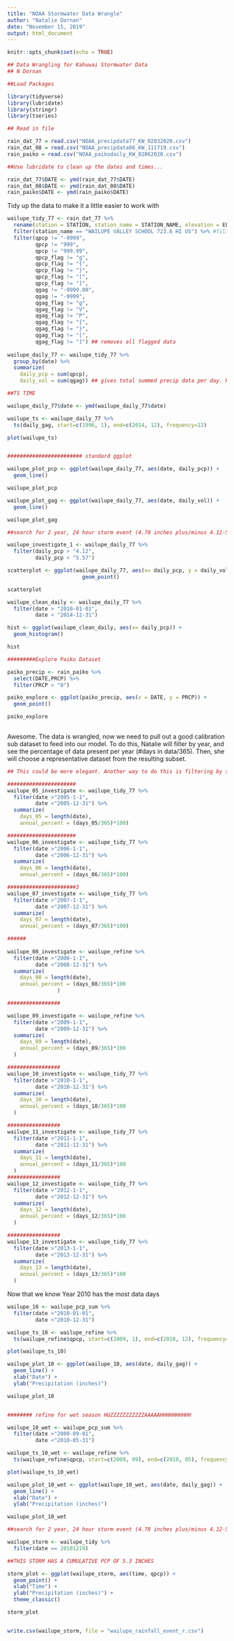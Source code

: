 ```yaml
---
title: "NOAA Stormwater Data Wrangle"
author: "Natalie Dornan"
date: "November 15, 2019"
output: html_document
---
```


```r
knitr::opts_chunk$set(echo = TRUE)
```

```r

## Data Wrangling for Kahuwai Stormwater Data
## N Dornan

##Load Packages

library(tidyverse)
library(lubridate)
library(stringr)
library(tseries)

## Read in file

rain_dat_77 = read.csv("NOAA_precipdata77_KW_02032020.csv")
rain_dat_08 = read.csv("NOAA_precipdata08_KW_111719.csv")
rain_paiko = read.csv("NOAA_paikodaily_KW_02062020.csv")

##Use lubridate to clean up the dates and times...

rain_dat_77$DATE <- ymd(rain_dat_77$DATE)
rain_dat_08$DATE <- ymd(rain_dat_08$DATE)
rain_paiko$DATE <- ymd(rain_paiko$DATE)

```

Tidy up the data to make it a little easier to work with
```r

wailupe_tidy_77 <- rain_dat_77 %>% 
  rename(station = STATION, station_name = STATION_NAME, elevation = ELEVATION, lat = LATITUDE, lon = LONGITUDE, date = DATE, time = TIME, qgag = QGAG, qgag_flag = Measurement.Flag, qgag_qual = Quality.Flag, qgag_units = Units, qpcp = QPCP, qpcp_flag = Measurement.Flag.1, qpcp_qual = Quality.Flag.1, qpcp_units = Units.1) %>%
  filter(station_name == "WAILUPE VALLEY SCHOOL 723.6 HI US") %>% #filter to Wailupe gauge only
  filter(qpcp != "-9999",
         qpcp != "999",
         qpcp != "999.99",
         qpcp_flag != "g",
         qpcp_flag != "{",
         qpcp_flag != "}",
         qpcp_flag != "[",
         qpcp_flag != "]",
         qgag != "-9999.00",
         qgag != "-9999",
         qgag_flag != "g",
         qgag_flag != "V",
         qgag_flag != "P",
         qgag_flag != "{",
         qgag_flag != "}",
         qgag_flag != "[",
         qgag_flag != "]") ## removes all flagged data
    
wailupe_daily_77 <- wailupe_tidy_77 %>%  
  group_by(date) %>%
  summarize(
    daily_pcp = sum(qpcp),
    daily_vol = sum(qgag)) ## gives total summed precip data per day. HT is given in hundreths of inches.


```



```r
##TS TIME

wailupe_daily_77$date <- ymd(wailupe_daily_77$date)

wailupe_ts <- wailupe_daily_77 %>%
  ts(daily_gag, start=c(1996, 1), end=c(2014, 12), frequency=12)

plot(wailupe_ts)


######################## standard ggplot

wailupe_plot_pcp <- ggplot(wailupe_daily_77, aes(date, daily_pcp)) +
  geom_line()

wailupe_plot_pcp

wailupe_plot_gag <- ggplot(wailupe_daily_77, aes(date, daily_vol)) +
  geom_line()

wailupe_plot_gag

##search for 2 year, 24 hour storm event (4.78 inches plus/minus 4.12-5.57 inches 90% confidence interval!)

wailupe_investigate_1 <- wailupe_daily_77 %>%
  filter(daily_pcp > "4.12",
         daily_pcp < "5.57")

scatterplot <- ggplot(wailupe_daily_77, aes(x= daily_pcp, y = daily_vol)) +
                        geom_point()

scatterplot

wailupe_clean_daily <- wailupe_daily_77 %>%
  filter(date > "2010-01-01",
         date < "2014-12-31")

hist <- ggplot(wailupe_clean_daily, aes(x= daily_pcp)) +
  geom_histogram()

hist

```

```r
#########Explore Paiko Dataset

paiko_precip <- rain_paiko %>%
  select(DATE,PRCP) %>%
  filter(PRCP > "0")

paiko_explore <- ggplot(paiko_precip, aes(x = DATE, y = PRCP)) +
  geom_point()

paiko_explore
  
```

Awesome. The data is wrangled, now we need to pull out a good calibration sub dataset to feed into our model. 
To do this, Natalie will filter by year, and see the percentage of data present per year (#days in data/365). Then, she will choose a representative dataset from the resulting subset. 


```r

## This could be more elegant. Another way to do this is filtering by season.

######################
wailupe_05_investigate <- wailupe_tidy_77 %>%
  filter(date >"2005-1-1",
         date <"2005-12-31") %>%
  summarize(
    days_05 = length(date),
    annual_percent = (days_05/365)*100)

######################
wailupe_06_investigate <- wailupe_tidy_77 %>%
  filter(date >"2006-1-1",
         date <"2006-12-31") %>%
  summarize(
    days_06 = length(date),
    annual_percent = (days_06/365)*100)

######################3
wailupe_07_investigate <- wailupe_tidy_77 %>%
  filter(date >"2007-1-1",
         date <"2007-12-31") %>%
  summarize(
    days_07 = length(date),
    annual_percent = (days_07/365)*100)

######    
    
wailupe_08_investigate <- wailupe_refine %>%
  filter(date >"2008-1-1",
         date <"2008-12-31") %>%
  summarize(
    days_08 = length(date),
    annual_percent = (days_08/365)*100
                )

#################

wailupe_09_investigate <- wailupe_refine %>%
  filter(date >"2009-1-1",
         date <"2009-12-31") %>%
  summarize(
    days_09 = length(date),
    annual_percent = (days_09/365)*100
  )

#################
wailupe_10_investigate <- wailupe_tidy_77 %>%
  filter(date >"2010-1-1",
         date <"2010-12-31") %>%
  summarize(
    days_10 = length(date),
    annual_percent = (days_10/365)*100
  )

#################
wailupe_11_investigate <- wailupe_tidy_77 %>%
  filter(date >"2011-1-1",
         date <"2011-12-31") %>%
  summarize(
    days_11 = length(date),
    annual_percent = (days_11/365)*100
  )
#################
wailupe_12_investigate <- wailupe_tidy_77 %>%
  filter(date >"2012-1-1",
         date <"2012-12-31") %>%
  summarize(
    days_12 = length(date),
    annual_percent = (days_12/365)*100
  )

#################
wailupe_13_investigate <- wailupe_tidy_77 %>%
  filter(date >"2013-1-1",
         date <"2013-12-31") %>%
  summarize(
    days_13 = length(date),
    annual_percent = (days_13/365)*100
  )

```

Now that we know Year 2010 has the most data days

```r

wailupe_10 <- wailupe_pcp_sum %>%
  filter(date >"2010-01-01",
         date <"2010-12-31")

wailupe_ts_10 <- wailupe_refine %>%
  ts(wailupe_refine$qpcp, start=c(2009, 1), end=c(2010, 12), frequency=12)

plot(wailupe_ts_10)

wailupe_plot_10 <- ggplot(wailupe_10, aes(date, daily_gag)) +
  geom_line() +
  xlab("Date") +
  ylab("Precipitation (inches)")

wailupe_plot_10


######## refine for wet season HUZZZZZZZZZZZAAAAAHHHHHHHHHH

wailupe_10_wet <- wailupe_pcp_sum %>%
  filter(date >"2009-09-01",
         date <"2010-05-31")

wailupe_ts_10_wet <- wailupe_refine %>%
  ts(wailupe_refine$qpcp, start=c(2009, 09), end=c(2010, 05), frequency=12)

plot(wailupe_ts_10_wet)

wailupe_plot_10_wet <- ggplot(wailupe_10_wet, aes(date, daily_gag)) +
  geom_line() +
  xlab("Date") +
  ylab("Precipitation (inches)")

wailupe_plot_10_wet

```
```r

##search for 2 year, 24 hour storm event (4.78 inches plus/minus 4.12-5.57 inches 90% confidence interval!)

wailupe_storm <- wailupe_tidy %>%
  filter(date == 20101219)

##THIS STORM HAS A CUMULATIVE PCP OF 5.3 INCHES

storm_plot <- ggplot(wailupe_storm, aes(time, qpcp)) +
  geom_point() +
  xlab("Time") +
  ylab("Precipitation (inches)") +
  theme_classic()

storm_plot


write.csv(wailupe_storm, file = "wailupe_rainfall_event_r.csv")   

```

